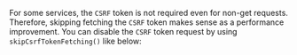 For some services, the `CSRF` token is not required even for non-get requests.
Therefore, skipping fetching the `CSRF` token makes sense as a performance improvement.
You can disable the `CSRF` token request by using `skipCsrfTokenFetching()` like below:
